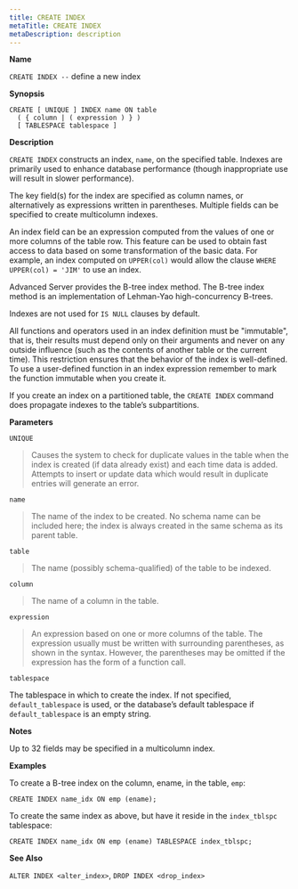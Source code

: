 ```yaml
---
title: CREATE INDEX
metaTitle: CREATE INDEX
metaDescription: description
---
```


**Name**

`CREATE INDEX --` define a new index

**Synopsis**

``` text
CREATE [ UNIQUE ] INDEX name ON table
  ( { column | ( expression ) } )
  [ TABLESPACE tablespace ]
```

**Description**

`CREATE INDEX` constructs an index, `name`, on the specified table.
Indexes are primarily used to enhance database performance (though
inappropriate use will result in slower performance).

The key field(s) for the index are specified as column names, or
alternatively as expressions written in parentheses. Multiple fields can
be specified to create multicolumn indexes.

An index field can be an expression computed from the values of one or
more columns of the table row. This feature can be used to obtain fast
access to data based on some transformation of the basic data. For
example, an index computed on `UPPER(col)` would allow the clause `WHERE
UPPER(col) = 'JIM'` to use an index.

Advanced Server provides the B-tree index method. The B-tree index
method is an implementation of Lehman-Yao high-concurrency B-trees.

Indexes are not used for `IS NULL` clauses by default.

All functions and operators used in an index definition must be
"immutable", that is, their results must depend only on their arguments
and never on any outside influence (such as the contents of another
table or the current time). This restriction ensures that the behavior
of the index is well-defined. To use a user-defined function in an index
expression remember to mark the function immutable when you create it.

If you create an index on a partitioned table, the `CREATE INDEX`
command does propagate indexes to the table’s subpartitions.

**Parameters**

`UNIQUE`

> Causes the system to check for duplicate values in the table when the
> index is created (if data already exist) and each time data is added.
> Attempts to insert or update data which would result in duplicate
> entries will generate an error.

`name`

> The name of the index to be created. No schema name can be included
> here; the index is always created in the same schema as its parent
> table.

`table`

> The name (possibly schema-qualified) of the table to be indexed.

`column`

> The name of a column in the table.

`expression`

> An expression based on one or more columns of the table. The
> expression usually must be written with surrounding parentheses, as
> shown in the syntax. However, the parentheses may be omitted if the
> expression has the form of a function call.

`tablespace`

The tablespace in which to create the index. If not specified,
`default_tablespace` is used, or the database’s default tablespace if
`default_tablespace` is an empty string.

**Notes**

Up to 32 fields may be specified in a multicolumn index.

**Examples**

To create a B-tree index on the column, ename, in the table, `emp`:

``` text
CREATE INDEX name_idx ON emp (ename);
```

To create the same index as above, but have it reside in the
`index_tblspc` tablespace:

``` text
CREATE INDEX name_idx ON emp (ename) TABLESPACE index_tblspc;
```

**See Also**

`ALTER INDEX <alter_index>`, `DROP INDEX <drop_index>`
